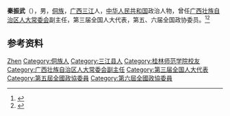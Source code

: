 '''秦振武'''（{{bd|1917年|}}），男，[[侗族|侗族]]，[[广西|广西]][[三江侗族自治县|三江]]人，[[中华人民共和国|中华人民共和国]]政治人物，曾任[[广西壮族自治区人大常委会|广西壮族自治区人大常委会]]副主任，第三届全国人大代表，第五、六届全国政协委员。<ref>{{Cite book|title=历届全国政协委员人名辞典|author=|publisher=中国国际广播出版社|year=1996|isbn=9787507813746|location=北京|pages=286}}</ref><ref>{{Cite book|title=中华人民共和国职官志|author=何虎生, 李耀东, 向常福主编|publisher=中国社会出版社|year=2003|isbn=9787800883934|location=北京|pages=}}</ref>

== 参考资料 ==
{{reflist}}

{{中国人物小作品}}

{{Authority control}}
{{DEFAULTSORT:Qin秦}}
[[Category:秦姓|Zhen]]
[[Category:侗族人|Category:侗族人]]
[[Category:三江县人|Category:三江县人]]
[[Category:桂林师范学院校友|Category:桂林师范学院校友]]
[[Category:广西壮族自治区人大常委会副主任|Category:广西壮族自治区人大常委会副主任]]
[[Category:第三届全国人大代表|Category:第三届全国人大代表]]
[[Category:第五屆全國政協委員|Category:第五屆全國政協委員]]
[[Category:第六屆全國政協委員|Category:第六屆全國政協委員]]
